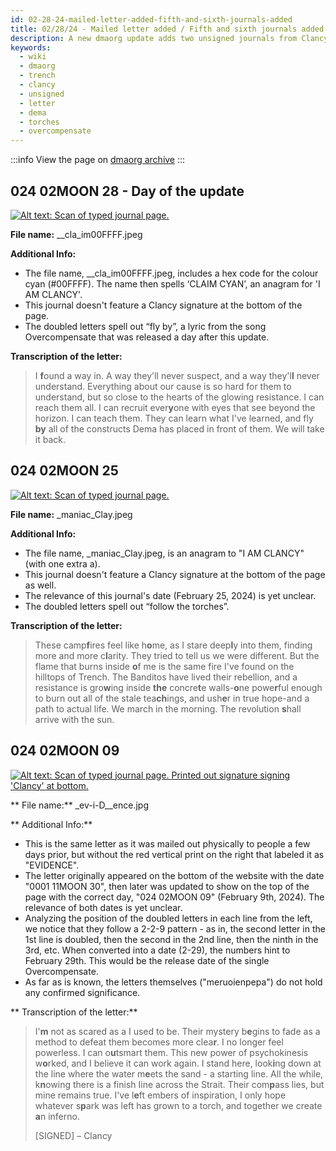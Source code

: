 ```yaml
---
id: 02-28-24-mailed-letter-added-fifth-and-sixth-journals-added
title: 02/28/24 - Mailed letter added / Fifth and sixth journals added
description: A new dmaorg update adds two unsigned journals from Clancy, as well as his letter previously mailed as evidence.
keywords:
  - wiki
  - dmaorg
  - trench
  - clancy
  - unsigned
  - letter
  - dema
  - torches
  - overcompensate
---
```

:::info
View the page on [dmaorg archive](https://www.dmaorg.site/022824-5/found/15398642_14/clancy.html)
:::


## 024 02MOON 28 - Day of the update

[![Alt text: Scan of typed journal page.](./assets/__cla_im00FFFF.jpeg)](./assets/__cla_im00FFFF.jpeg)

**File name:**  __cla_im00FFFF.jpeg

**Additional Info:**
- The file name, __cla_im00FFFF.jpeg, includes a hex code for the colour cyan (#00FFFF). The name then spells ‘CLAIM CYAN’, an anagram for 'I AM CLANCY'.
- This journal doesn't feature a Clancy signature at the bottom of the page.
- The doubled letters spell out “fly by”, a lyric from the song Overcompensate that was released a day after this update.

**Transcription of the letter:**

> I <b>f</b>ound a way in. A way they'll never suspect, and a way they'l<b>l</b> never understand. Everything about our cause is so hard for them to understand, but so close to the hearts of the glowing resistance. I can reach them all. I can recruit ever<b>y</b>one with eyes that see beyond the horizon. I can teach them. They can learn what I've learned, and fly <b>by</b> all of the constructs Dema has placed in front of them. We will take it back.


## 024 02MOON 25

[![Alt text: Scan of typed journal page.](./assets/_maniac_Clay.jpeg)](./assets/_maniac_Clay.jpeg)

**File name:**  _maniac_Clay.jpeg

**Additional Info:**

- The file name, _maniac_Clay.jpeg, is an anagram to "I AM CLANCY" (with one extra a).
- This journal doesn't feature a Clancy signature at the bottom of the page as well.
- The relevance of this journal's date (February 25, 2024) is yet unclear.
- The doubled letters spell out “follow the torches”.

**Transcription of the letter:**

> These camp<b>f</b>ires feel like h<b>o</b>me, as I stare deep<b>l</b>y into them, finding more and more c<b>l</b>arity. They tried to tell us we were different. But the flame that burns inside <b>o</b>f me is the same fire I've found on the hilltops of Trench. The Banditos have lived their rebellion, and a resistance is gro<b>w</b>ing inside <b>the</b> concre<b>t</b>e walls-<b>o</b>ne powe<b>r</b>ful enough to burn out all of the stale tea<b>ch</b>ings, and ush<b>e</b>r in true hope-and a path to actual life. We march in the morning. The revolution <b>s</b>hall arrive with the sun.


## 024 02MOON 09

[![Alt text: Scan of typed journal page. Printed out signature signing 'Clancy' at bottom.](./assets/_ev-i-D__ence.jpg)](./assets/_ev-i-D__ence.jpg)

** File name:**  _ev-i-D__ence.jpg

** Additional Info:**
- This is the same letter as it was mailed out physically to people a few days prior, but without the red vertical print on the right that labeled it as "EVIDENCE".
- The letter originally appeared on the bottom of the website with the date "0001 11MOON 30", then later was updated to show on the top of the page with the correct day, "024 02MOON 09" (February 9th, 2024). The relevance of both dates is yet unclear.
- Analyzing the position of the doubled letters in each line from the left, we notice that they follow a 2-2-9 pattern - as in, the second letter in the 1st line is doubled, then the second in the 2nd line, then the ninth in the 3rd, etc. When converted into a date (2-29), the numbers hint to February 29th. This would be the release date of the single Overcompensate.
- As far as is known, the letters themselves ("meruoienpepa") do not hold any confirmed significance.

** Transcription of the letter:**

> I'<b>m</b> not as scared as a I used to be. Their mystery b<b>e</b>gins to fade as a method to defeat them becomes more clea<b>r</b>. I no longer feel powerless. I can o<b>u</b>tsmart them. This new power of psychokinesis w<b>o</b>rked, and I believe it can work again. I stand here, look<b>i</b>ng down at the line where the water m<b>e</b>ets the sand - a starting line. All the while, k<b>n</b>owing there is a finish Iine across the Strait. Their com<b>p</b>ass lies, but mine remains true. I've l<b>e</b>ft embers of inspiration, I only hope whatever s<b>p</b>ark was left has grown to a torch, and together we create <b>a</b>n inferno. 
>
> [SIGNED] – Clancy
